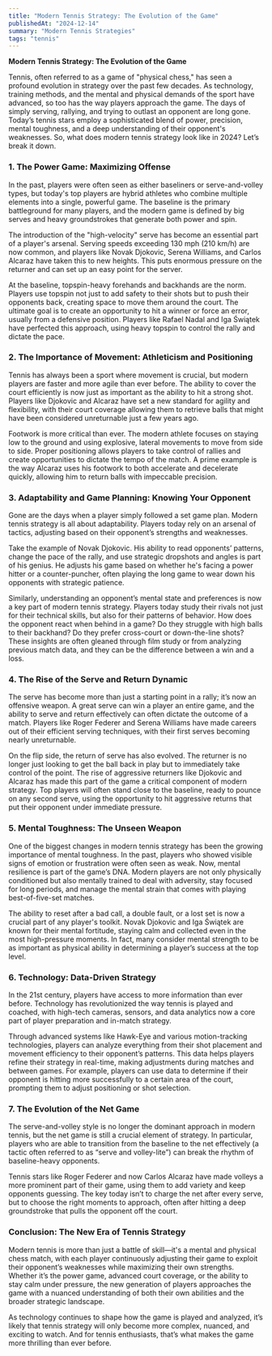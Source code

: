 ```yaml
---
title: "Modern Tennis Strategy: The Evolution of the Game"
publishedAt: "2024-12-14"
summary: "Modern Tennis Strategies"
tags: "tennis"
---
```

**Modern Tennis Strategy: The Evolution of the Game**

Tennis, often referred to as a game of "physical chess," has seen a profound evolution in strategy over the past few decades. As technology, training methods, and the mental and physical demands of the sport have advanced, so too has the way players approach the game. The days of simply serving, rallying, and trying to outlast an opponent are long gone. Today’s tennis stars employ a sophisticated blend of power, precision, mental toughness, and a deep understanding of their opponent's weaknesses. So, what does modern tennis strategy look like in 2024? Let’s break it down.

### 1. **The Power Game: Maximizing Offense**
In the past, players were often seen as either baseliners or serve-and-volley types, but today's top players are hybrid athletes who combine multiple elements into a single, powerful game. The baseline is the primary battleground for many players, and the modern game is defined by big serves and heavy groundstrokes that generate both power and spin.

The introduction of the "high-velocity" serve has become an essential part of a player's arsenal. Serving speeds exceeding 130 mph (210 km/h) are now common, and players like Novak Djokovic, Serena Williams, and Carlos Alcaraz have taken this to new heights. This puts enormous pressure on the returner and can set up an easy point for the server.

At the baseline, topspin-heavy forehands and backhands are the norm. Players use topspin not just to add safety to their shots but to push their opponents back, creating space to move them around the court. The ultimate goal is to create an opportunity to hit a winner or force an error, usually from a defensive position. Players like Rafael Nadal and Iga Świątek have perfected this approach, using heavy topspin to control the rally and dictate the pace.

### 2. **The Importance of Movement: Athleticism and Positioning**
Tennis has always been a sport where movement is crucial, but modern players are faster and more agile than ever before. The ability to cover the court efficiently is now just as important as the ability to hit a strong shot. Players like Djokovic and Alcaraz have set a new standard for agility and flexibility, with their court coverage allowing them to retrieve balls that might have been considered unreturnable just a few years ago.

Footwork is more critical than ever. The modern athlete focuses on staying low to the ground and using explosive, lateral movements to move from side to side. Proper positioning allows players to take control of rallies and create opportunities to dictate the tempo of the match. A prime example is the way Alcaraz uses his footwork to both accelerate and decelerate quickly, allowing him to return balls with impeccable precision.

### 3. **Adaptability and Game Planning: Knowing Your Opponent**
Gone are the days when a player simply followed a set game plan. Modern tennis strategy is all about adaptability. Players today rely on an arsenal of tactics, adjusting based on their opponent’s strengths and weaknesses.

Take the example of Novak Djokovic. His ability to read opponents’ patterns, change the pace of the rally, and use strategic dropshots and angles is part of his genius. He adjusts his game based on whether he's facing a power hitter or a counter-puncher, often playing the long game to wear down his opponents with strategic patience.

Similarly, understanding an opponent’s mental state and preferences is now a key part of modern tennis strategy. Players today study their rivals not just for their technical skills, but also for their patterns of behavior. How does the opponent react when behind in a game? Do they struggle with high balls to their backhand? Do they prefer cross-court or down-the-line shots? These insights are often gleaned through film study or from analyzing previous match data, and they can be the difference between a win and a loss.

### 4. **The Rise of the Serve and Return Dynamic**
The serve has become more than just a starting point in a rally; it’s now an offensive weapon. A great serve can win a player an entire game, and the ability to serve and return effectively can often dictate the outcome of a match. Players like Roger Federer and Serena Williams have made careers out of their efficient serving techniques, with their first serves becoming nearly unreturnable.

On the flip side, the return of serve has also evolved. The returner is no longer just looking to get the ball back in play but to immediately take control of the point. The rise of aggressive returners like Djokovic and Alcaraz has made this part of the game a critical component of modern strategy. Top players will often stand close to the baseline, ready to pounce on any second serve, using the opportunity to hit aggressive returns that put their opponent under immediate pressure.

### 5. **Mental Toughness: The Unseen Weapon**
One of the biggest changes in modern tennis strategy has been the growing importance of mental toughness. In the past, players who showed visible signs of emotion or frustration were often seen as weak. Now, mental resilience is part of the game’s DNA. Modern players are not only physically conditioned but also mentally trained to deal with adversity, stay focused for long periods, and manage the mental strain that comes with playing best-of-five-set matches.

The ability to reset after a bad call, a double fault, or a lost set is now a crucial part of any player's toolkit. Novak Djokovic and Iga Świątek are known for their mental fortitude, staying calm and collected even in the most high-pressure moments. In fact, many consider mental strength to be as important as physical ability in determining a player’s success at the top level.

### 6. **Technology: Data-Driven Strategy**
In the 21st century, players have access to more information than ever before. Technology has revolutionized the way tennis is played and coached, with high-tech cameras, sensors, and data analytics now a core part of player preparation and in-match strategy.

Through advanced systems like Hawk-Eye and various motion-tracking technologies, players can analyze everything from their shot placement and movement efficiency to their opponent’s patterns. This data helps players refine their strategy in real-time, making adjustments during matches and between games. For example, players can use data to determine if their opponent is hitting more successfully to a certain area of the court, prompting them to adjust positioning or shot selection.

### 7. **The Evolution of the Net Game**
The serve-and-volley style is no longer the dominant approach in modern tennis, but the net game is still a crucial element of strategy. In particular, players who are able to transition from the baseline to the net effectively (a tactic often referred to as “serve and volley-lite”) can break the rhythm of baseline-heavy opponents.

Tennis stars like Roger Federer and now Carlos Alcaraz have made volleys a more prominent part of their game, using them to add variety and keep opponents guessing. The key today isn’t to charge the net after every serve, but to choose the right moments to approach, often after hitting a deep groundstroke that pulls the opponent off the court.

### Conclusion: The New Era of Tennis Strategy
Modern tennis is more than just a battle of skill—it's a mental and physical chess match, with each player continuously adjusting their game to exploit their opponent’s weaknesses while maximizing their own strengths. Whether it’s the power game, advanced court coverage, or the ability to stay calm under pressure, the new generation of players approaches the game with a nuanced understanding of both their own abilities and the broader strategic landscape.

As technology continues to shape how the game is played and analyzed, it’s likely that tennis strategy will only become more complex, nuanced, and exciting to watch. And for tennis enthusiasts, that’s what makes the game more thrilling than ever before.